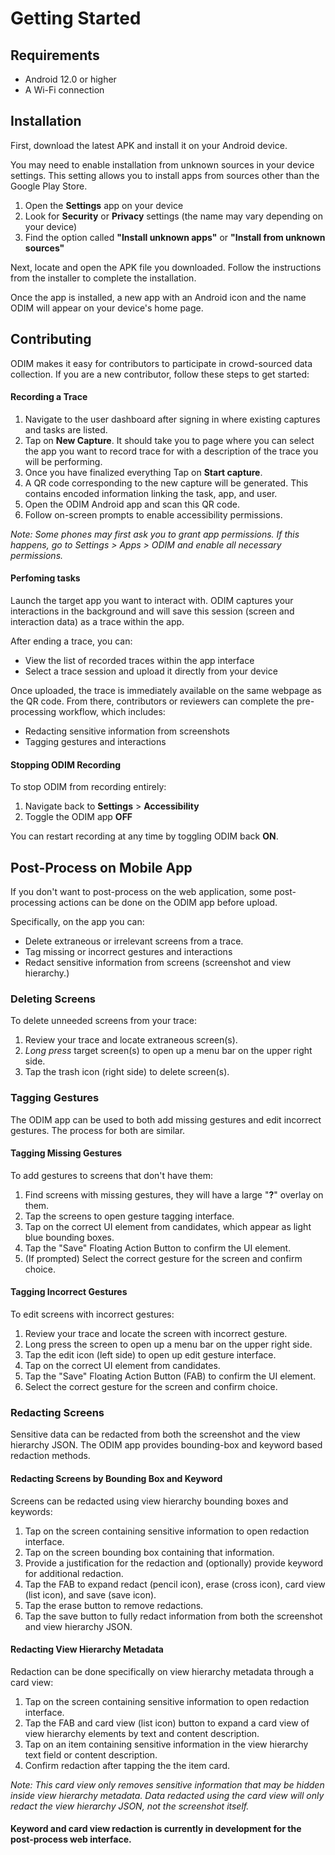 # Getting Started

## Requirements

- Android 12.0 or higher
- A Wi-Fi connection

## Installation

First, download the latest APK and install it on your Android device.

You may need to enable installation from unknown sources in your device settings. This setting allows you to install apps from sources other than the Google Play Store.

1. Open the **Settings** app on your device  
2. Look for **Security** or **Privacy** settings (the name may vary depending on your device)  
3. Find the option called **"Install unknown apps"** or **"Install from unknown sources"**

Next, locate and open the APK file you downloaded. Follow the instructions from the installer to complete the installation.

Once the app is installed, a new app with an Android icon and the name ODIM will appear on your device's home page.

## Contributing
ODIM makes it easy for contributors to participate in crowd-sourced data collection. If you are a new contributor, follow these steps to get started:

#### Recording a Trace
1. Navigate to the user dashboard after signing in where existing captures and tasks are listed.  
2. Tap on **New Capture**. It should take you to page where you can select the app you want to record trace for with a description of the trace you will be performing. 
3. Once you have finalized everything Tap on **Start capture**.
4. A QR code corresponding to the new capture will be generated. This contains encoded information linking the task, app, and user.  
5. Open the ODIM Android app and scan this QR code.  
6. Follow on-screen prompts to enable accessibility permissions.

*Note: Some phones may first ask you to grant app permissions. If this happens, go to Settings > Apps > ODIM and enable all necessary permissions.*

#### Perfoming tasks

Launch the target app you want to interact with. ODIM captures your interactions in the background and will save this session (screen and interaction data) as a trace within the app.

After ending a trace, you can:
- View the list of recorded traces within the app interface  
- Select a trace session and upload it directly from your device  

Once uploaded, the trace is immediately available on the same webpage as the QR code. From there, contributors or reviewers can complete the pre-processing workflow, which includes:
- Redacting sensitive information from screenshots  
- Tagging gestures and interactions

#### Stopping ODIM Recording

To stop ODIM from recording entirely:

1. Navigate back to **Settings** > **Accessibility**  
2. Toggle the ODIM app **OFF**

You can restart recording at any time by toggling ODIM back **ON**.

## Post-Process on Mobile App

If you don't want to post-process on the web application, some post-processing actions can be done on the ODIM app before upload.

Specifically, on the app you can:
- Delete extraneous or irrelevant screens from a trace.
- Tag missing or incorrect gestures and interactions
- Redact sensitive information from screens (screenshot and view hierarchy.)

### Deleting Screens

To delete unneeded screens from your trace:

1. Review your trace and locate extraneous screen(s).
2. *Long press* target screen(s) to open up a menu bar on the upper right side.
3. Tap the trash icon (right side) to delete screen(s).

### Tagging Gestures

The ODIM app can be used to both add missing gestures and edit incorrect gestures. The process for both are similar.

#### Tagging Missing Gestures
To add gestures to screens that don't have them:

1. Find screens with missing gestures, they will have a large "**?**" overlay on them.
2. Tap the screens to open gesture tagging interface.
3. Tap on the correct UI element from candidates, which appear as light blue bounding boxes.
4. Tap the "Save" Floating Action Button to confirm the UI element.
5. (If prompted) Select the correct gesture for the screen and confirm choice.

#### Tagging Incorrect Gestures

To edit screens with incorrect gestures:

1. Review your trace and locate the screen with incorrect gesture.
2. Long press the screen to open up a menu bar on the upper right side.
3. Tap the edit icon (left side) to open up edit gesture interface.
4. Tap on the correct UI element from candidates.
5. Tap the "Save" Floating Action Button (FAB) to confirm the UI element.
6. Select the correct gesture for the screen and confirm choice.

### Redacting Screens

Sensitive data can be redacted from both the screenshot and the view hierarchy JSON. The ODIM app provides bounding-box and keyword based redaction methods.

#### Redacting Screens by Bounding Box and Keyword

Screens can be redacted using view hierarchy bounding boxes and keywords:

1. Tap on the screen containing sensitive information to open redaction interface.
2. Tap on the screen bounding box containing that information.
3. Provide a justification for the redaction and (optionally) provide keyword for additional redaction.
4. Tap the FAB to expand redact (pencil icon), erase (cross icon), card view (list icon), and save (save icon).
5. Tap the erase button to remove redactions.
6. Tap the save button to fully redact information from both the screenshot and view hierarchy JSON.

#### Redacting View Hierarchy Metadata

Redaction can be done specifically on view hierarchy metadata through a card view:

1. Tap on the screen containing sensitive information to open redaction interface.
2. Tap the FAB and card view (list icon) button to expand a card view of view hierarchy elements by text and content description.
3. Tap on an item containing sensitive information in the view hierarchy text field or content description.
4. Confirm redaction after tapping the the item card.

*Note: This card view only removes sensitive information that may be hidden inside view hierarchy metadata. Data redacted using the card view will only redact the view hierarchy JSON, not the screenshot itself.*

#### Keyword and card view redaction is currently in development for the post-process web interface.
